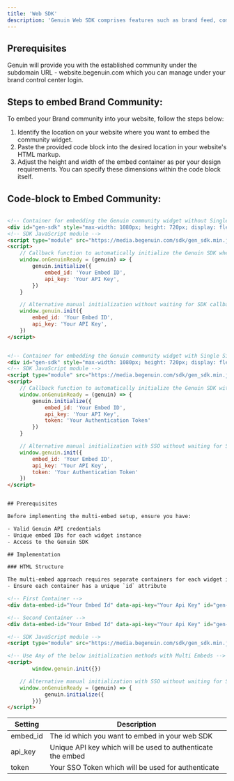```yaml
---
title: 'Web SDK'
description: 'Genuin Web SDK comprises features such as brand feed, communities, and groups.'
---
```


## Prerequisites
Genuin will provide you with the established community under the subdomain URL - website.begenuin.com which you can manage under your brand control center login.

## Steps to embed Brand Community:
To embed your Brand community into your website, follow the steps below:
1. Identify the location on your website where you want to embed the community widget.
2. Paste the provided code block into the desired location in your website's HTML markup.
3. Adjust the height and width of the embed container as per your design requirements.
   You can specify these dimensions within the code block itself.

## Code-block to Embed Community:
<CodeGroup>

```html Embed Without SSO

<!-- Container for embedding the Genuin community widget without Single Sign-On (SSO) -->
<div id="gen-sdk" style="max-width: 1080px; height: 720px; display: flex;"></div>
<!-- SDK JavaScript module -->
<script type="module" src="https://media.begenuin.com/sdk/gen_sdk.min.js"></script>
<script>
	// Callback function to automatically initialize the Genuin SDK when ready
	window.onGenuinReady = (genuin) => {
		genuin.initialize({
			embed_id: 'Your Embed ID',
			api_key: 'Your API Key',
		})
	}

	// Alternative manual initialization without waiting for SDK callback
	window.genuin.init({
		embed_id: 'Your Embed ID',
		api_key: 'Your API Key',
	})
</script>

```

```html Embed With SSO

<!-- Container for embedding the Genuin community widget with Single Sign-On (SSO) -->
<div id="gen-sdk" style="max-width: 1080px; height: 720px; display: flex;"></div>
<!-- SDK JavaScript module -->
<script type="module" src="https://media.begenuin.com/sdk/gen_sdk.min.js"></script>
<script>
	// Callback function to automatically initialize the Genuin SDK with SSO when ready
	window.onGenuinReady = (genuin) => {
		genuin.initialize({
			embed_id: 'Your Embed ID',
			api_key: 'Your API Key',
			token: 'Your Authentication Token'
		})
	}

	// Alternative manual initialization with SSO without waiting for SDK callback
	window.genuin.init({
		embed_id: 'Your Embed ID',
		api_key: 'Your API Key',
		token: 'Your Authentication Token'
	})
</script>

```

```html Embed With Multi Embeds

## Prerequisites

Before implementing the multi-embed setup, ensure you have:

- Valid Genuin API credentials
- Unique embed IDs for each widget instance
- Access to the Genuin SDK

## Implementation

### HTML Structure

The multi-embed approach requires separate containers for each widget instance. Each container must have unique identifiers and proper data attributes.
- Ensure each container has a unique `id` attribute

<!-- First Container -->
<div data-embed-id="Your Embed Id" data-api-key="Your Api Key" id="gen-sdk-1" class="gen-sdk-class" style="width: 100%; height: 100vh"></div>

<!-- Second Container -->
<div data-embed-id="Your Embed Id" data-api-key="Your Api Key" id="gen-sdk-2" class="gen-sdk-class" style="width: 100%; height: 100vh"></div>

<!-- SDK JavaScript module -->
<script type="module" src="https://media.begenuin.com/sdk/gen_sdk.min.js"></script>

<!-- Use Any of the below initialization methods with Multi Embeds -->
<script>
      	window.genuin.init({})

	// Alternative manual initialization with SSO without waiting for SDK callback
	window.onGenuinReady = (genuin) => {
            genuin.initialize({
    	})}
</script>

```

</CodeGroup>



| **Setting** | **Description** |
| ----------- | --------------- |
| embed_id | The id which you want to embed in your web SDK |
| api_key | Unique API key which will be used to authenticate the embed  | 
| token | Your SSO Token which will be used for authenticate | 
